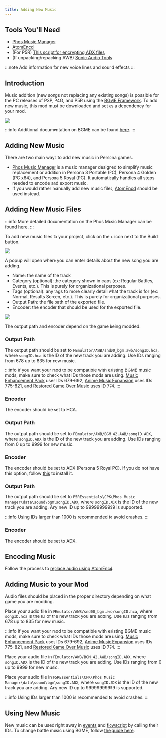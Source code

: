 ```yaml
---
title: Adding New Music
---
```


## Tools You'll Need

* [Phos Music Manager](https://github.com/T-PoseRatkechi/phos-music-manager/releases)
* [AtomEncd](https://drive.google.com/file/d/1Jx9NBu40XUcJb0U4MdsVjPV84UTzWcpy/view)
* (For P5R) [This script for encrypting ADX files](https://drive.google.com/file/d/1zHiVWwpjYipK-vrvUOAtCa9zplpel8km/view)
* (If unpacking/repacking AWB) [Sonic Audio Tools](https://github.com/blueskythlikesclouds/SonicAudioTools)

:::note
Add information for new voice lines and sound effects
:::

## Introduction

Music addition (new songs not replacing any existing songs) is possible for the PC releases of P3P, P4G, and P5R using the [BGME Framework](https://gamebanana.com/mods/477399). To add new music, this mod must be downloaded and set as a dependency for your mod.

![](/assets/images/audio/r2_bgme.png)

:::info
Additional documentation on BGME can be found [here](https://t-poseratkechi.github.io/PersonaMusicScript/guides/create-mod).
:::

## Adding New Music

There are two main ways to add new music in Persona games.

* [Phos Music Manager](https://github.com/T-PoseRatkechi/phos-music-manager/releases) is a music manager designed to simplify music replacement or addition in Persona 3 Portable (PC), Persona 4 Golden (PC x64), and Persona 5 Royal (PC). It automatically handles all steps needed to encode and export music.
* If you would rather manually add new music files, [AtomEncd](https://drive.google.com/file/d/1Jx9NBu40XUcJb0U4MdsVjPV84UTzWcpy/view) should be used instead.

<Tabs>
  <TabItem value="phos" label="Phos Musi Manager">

## Adding New Music Files

:::info
More detailed documentation on the Phos Music Manager can be found [here](https://t-poseratkechi.github.io/PersonaMusicScript/guides/music-manager).
:::

To add new music files to your project, click on the + icon next to the Build button.

![](/assets/images/audio/phosnewtrack.png)

A popup will open where you can enter details about the new song you are adding.

* Name: the name of the track
* Category (optional): the category shown in caps (ex: Regular Battles, Events, etc.). This is purely for organizational purposes.
* Tags (optional): any tags to more clearly detail what the track is for (ex: Normal, Results Screen, etc.). This is purely for organizational purposes.
* Output Path: the file path of the exported file.
* Encoder: the encoder that should be used for the exported file.

![](/assets/images/audio/phosaddtrack.png)

The output path and encoder depend on the game being modded.

<Tabs>
  <TabItem value="p4g" label="P4G">

### Output Path

The output path should be set to `FEmulator/AWB/snd00_bgm.awb/songID.hca`, where `songID.hca` is the ID of the new track you are adding. Use IDs ranging from 678 up to 835 for new music.

:::info
If you want your mod to be compatible with existing BGME music mods, make sure to check what IDs those mods are using. [Music Enhancement Pack](https://gamebanana.com/sounds/49693) uses IDs 679-692, [Anime Music Expansion](https://gamebanana.com/mods/475152) uses IDs 775-821, and [Restored Game Over Music](https://gamebanana.com/sounds/71006) uses ID 774.
:::

### Encoder

The encoder should be set to HCA.

  </TabItem>

  <TabItem value="p5r" label="P5R">

### Output Path

The output path should be set to `FEmulator/AWB/BGM_42.AWB/songID.ADX`, where `songID.ADX` is the ID of the new track you are adding. Use IDs ranging from 0 up to 9999 for new music.

### Encoder

The encoder should be set to ADX (Persona 5 Royal PC). If you do not have this option, follow [this](./audio-replacement#p5r-adx-encryption) to install it.

  </TabItem>

  <TabItem value="p3p" label="P3P">

### Output Path

The output path should be set to `P5REssentials\CPK\Phos Music Manager\data\sound\bgm\songID.ADX`, where `songID.ADX` is the ID of the new track you are adding. Any new ID up to 99999999999 is supported.

:::info
Using IDs larger than 1000 is recommended to avoid crashes.
:::

### Encoder

The encoder should be set to ADX.

  </TabItem>
</Tabs>

  </TabItem>

  <TabItem value="manual" label="Manual (AtomEncd)">

## Encoding Music

Follow the process to [replace audio using AtomEncd](./audio-replacement#encoding-audio-with-atomencd).

## Adding Music to your Mod

Audio files should be placed in the proper directory depending on what game you are modding.

<Tabs>
  <TabItem value="p4g" label="P4G">

Place your audio file in `FEmulator/AWB/snd00_bgm.awb/songID.hca`, where `songID.hca` is the ID of the new track you are adding. Use IDs ranging from 678 up to 835 for new music.

:::info
If you want your mod to be compatible with existing BGME music mods, make sure to check what IDs those mods are using. [Music Enhancement Pack](https://gamebanana.com/sounds/49693) uses IDs 679-692, [Anime Music Expansion](https://gamebanana.com/mods/475152) uses IDs 775-821, and [Restored Game Over Music](https://gamebanana.com/sounds/71006) uses ID 774.
:::

  </TabItem>

  <TabItem value="p5r" label="P5R">

Place your audio file in `FEmulator/AWB/BGM_42.AWB/songID.ADX`, where `songID.ADX` is the ID of the new track you are adding. Use IDs ranging from 0 up to 9999 for new music.

  </TabItem>

  <TabItem value="p3p" label="P3P">

Place your audio file in `P5REssentials\CPK\Phos Music Manager\data\sound\bgm\songID.ADX`, where `songID.ADX` is the ID of the new track you are adding. Any new ID up to 99999999999 is supported.

:::info
Using IDs larger than 1000 is recommended to avoid crashes.
:::

  </TabItem>
</Tabs>

  </TabItem>
</Tabs>

## Using New Music

New music can be used right away in [events](../events/events.mdx) and [flowscript](../flowscript/flowscript.mdx) by calling their IDs. To change battle music using BGME, follow [the guide here](./battle-music.mdx).
